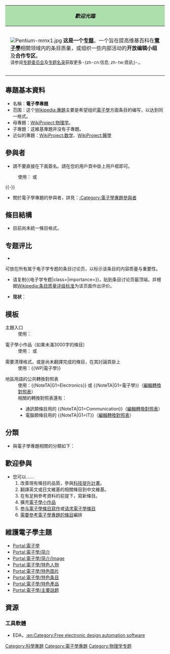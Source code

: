 {| class="wikitable" style="margin: 1em auto 1em auto" width="100%" 
!style="background: #ADDFAD;"|''歡迎光臨''
|-
|style="padding: 1em;"|
{{Shortcut|WP:ELEC}}
[[Image:Pentium-mmx1.jpg|left]]
'''这是一个[[Wikipedia:专题|专题]]'''，一个旨在提高维基百科在'''[[電子學|電子學]]'''相關领域内的条目质量，或组织一些内部活动的'''开放编辑小组'''及'''合作专区'''。<br /><small>请参阅[[Wikipedia:专题委员会|专题委员会]]及[[Wikipedia:专题委员会/专题名录|专题名录]]获取更多-{zh-cn:信息; zh-tw:資訊;}-。</small>
|}{{電子學}}

==專題基本資料==
*名稱：'''電子學專題'''
*范围：这个[[Wikipedia:專題|Wikipedia:專題]]主要是希望组织[[電子學|電子學]]方面条目的编写，以达到同一格式。
*母專題：[[WikiProject:物理学|WikiProject:物理学]]。
*子專題：这維基專題并没有子專題。
*近似的專題：[[WikiProject:数学|WikiProject:数学]]、[[WikiProject:醫學|WikiProject:醫學]]

==參與者==
*請不要直接在下面簽名。請在您的用戶頁中掛上用戶框即可。
:使用：{{T1|User WikiProject Electronics}} 或 {{T1|User 電子學專題}}
{{User WikiProject Electronics}}{{-}}
*關於電子學專題的參與者，詳見：[[:Category:電子學專題參與者|:Category:電子學專題參與者]]

==條目結構==
*目前尚未統一條目格式。
==专题评比==
*{{T1|电子学专题}}
可放在所有属于电子学专题的条目讨论页，以标示该条目的内容质量与重要性。
{{电子学专题|class=|category=no}}
*请复制<nowiki>{{电子学专题|class=|importance=}}</nowiki>，贴到条目讨论页最顶端，并根据[[Wikipedia:条目质量评级标准|Wikipedia:条目质量评级标准]]为该页面作出评价。

*'''现状'''：
{{Articles by Quality
 |topic=电子学
 |project=电子学
 |format=TOC
}}
{{Articles by Importance
 |topic=电子学
 |project=电子学
}}

==模板==
;主題入口
:使用：{{T1|電子學}}

;電子學小作品（如果未滿3000字的條目）
:使用：{{T1|Electronics-stub}} 或 {{T1|電子學小作品}}

;需要清理格式，或是尚未翻譯完成的條目，在其討論頁掛上
:使用：<nowiki>{{WP|電子學}}</nowiki>

;地區用語的公共轉換對照表
:使用：<nowiki>{{NoteTA|G1=Electronics}}</nowiki> 或 <nowiki>{{NoteTA|G1=電子學}}</nowiki>（[[Template:CGroup/Electronics|編輯轉換對照表]]）
:相關的轉換對照表還有：
:* 通訊類條目用的 <nowiki>{{NoteTA|G1=Communication}}</nowiki>（[[Template:CGroup/Communication|編輯轉換對照表]]）
:* 電腦類條目用的 <nowiki>{{NoteTA|G1=IT}}</nowiki>（[[Template:CGroup/IT|編輯轉換對照表]]）

==分類==
*與電子學專題相關的分類如下：
{{Portal:電子學/分类}}

==歡迎參與==
*您可以……
*#改善現有條目的品質，參與[[Wikipedia:條目質量提升計劃/科技提升計畫|科技提升計畫]]。
*#翻譯英文或日文維基的相關條目到中文維基。
*#在有足夠參考資料的前提下，寫新條目。
*#擴充[[:Category:電子學小作品|電子學小作品]]
*#[[Portal:電子學/欢迎参与|参与電子學條目寫作]]或[[Portal:電子學/欢迎参与/请求列表|请求電子學條目]]
*#[[:Category:需要參考電子學專題的條目|需要參考電子學專題的條目]]編排

==維護電子學主題 ==
*[[Portal:電子學|Portal:電子學]]
*[[Portal:電子學/简介|Portal:電子學/简介]]
*[[Portal:電子學/简介/Image|Portal:電子學/简介/Image]]
*[[Portal:電子學/特色人物|Portal:電子學/特色人物]]
*[[Portal:電子學/特色图片|Portal:電子學/特色图片]]
*[[Portal:電子學/特色条目|Portal:電子學/特色条目]]
*[[Portal:電子學/特色產品|Portal:電子學/特色產品]]
*[[Portal:電子學/主要話题|Portal:電子學/主要話题]]

==資源==
===工具軟體===
*EDA，[[:en:Category:Free_electronic_design_automation_software|:en:Category:Free electronic design automation software]]


{{WikiProject Footer}}

[[Category:科學專題|Category:科學專題]]
[[Category:電子學專題|Category:電子學專題]]
[[Category:物理学专题|Category:物理学专题]]